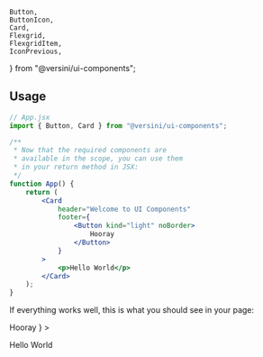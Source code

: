 	Button,
	ButtonIcon,
	Card,
	Flexgrid,
	FlexgridItem,
	IconPrevious,
} from "@versini/ui-components";

<Meta title="Getting started/Usage" />

## Usage

```jsx
// App.jsx
import { Button, Card } from "@versini/ui-components";

/**
 * Now that the required components are
 * available in the scope, you can use them
 * in your return method in JSX:
 */
function App() {
	return (
		<Card
			header="Welcome to UI Components"
			footer={
				<Button kind="light" noBorder>
					Hooray
				</Button>
			}
		>
			<p>Hello World</p>
		</Card>
	);
}
```

If everything works well, this is what you should see in your page:

<div className="not-av-typography mt-4">
	<Card
		header="Welcome to UI Components"
		footer={
			<Button kind="light" noBorder>
				Hooray
			</Button>
		}
	>
		<p>Hello World</p>
	</Card>
</div>

<div className="not-av-typography mt-8">
	<Flexgrid alignHorizontal="flex-start">
		<FlexgridItem>
			<ButtonIcon
				labelRight="Configuration"
				noBorder
				onClick={linkTo("getting-started--configuration")}
			>
				<IconPrevious decorative monotone />
			</ButtonIcon>
		</FlexgridItem>
	</Flexgrid>
</div>

